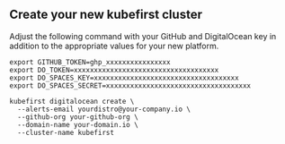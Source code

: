 
## Create your new kubefirst cluster

Adjust the following command with your GitHub and DigitalOcean key in addition to the appropriate values for your new platform.

```shell
export GITHUB_TOKEN=ghp_xxxxxxxxxxxxxxxx
export DO_TOKEN=xxxxxxxxxxxxxxxxxxxxxxxxxxxxxxxxxxxx
export DO_SPACES_KEY=xxxxxxxxxxxxxxxxxxxxxxxxxxxxxxxxxxxx
export DO_SPACES_SECRET=xxxxxxxxxxxxxxxxxxxxxxxxxxxxxxxxxxxx

kubefirst digitalocean create \
  --alerts-email yourdistro@your-company.io \
  --github-org your-github-org \
  --domain-name your-domain.io \
  --cluster-name kubefirst
```

<CloudflareDNS />
